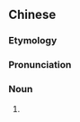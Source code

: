 {{also|命儿}}
==Chinese==
{{zh-forms|s=命儿}}

===Etymology===
{{zh-compound|命|兒|[[life]], [[fate]]|''diminutive suffix''}}

===Pronunciation===
{{zh-pron
|m=mìngr
|cat=n
}}

===Noun===
{{zh-noun}}

# {{zh-erhua form of}}